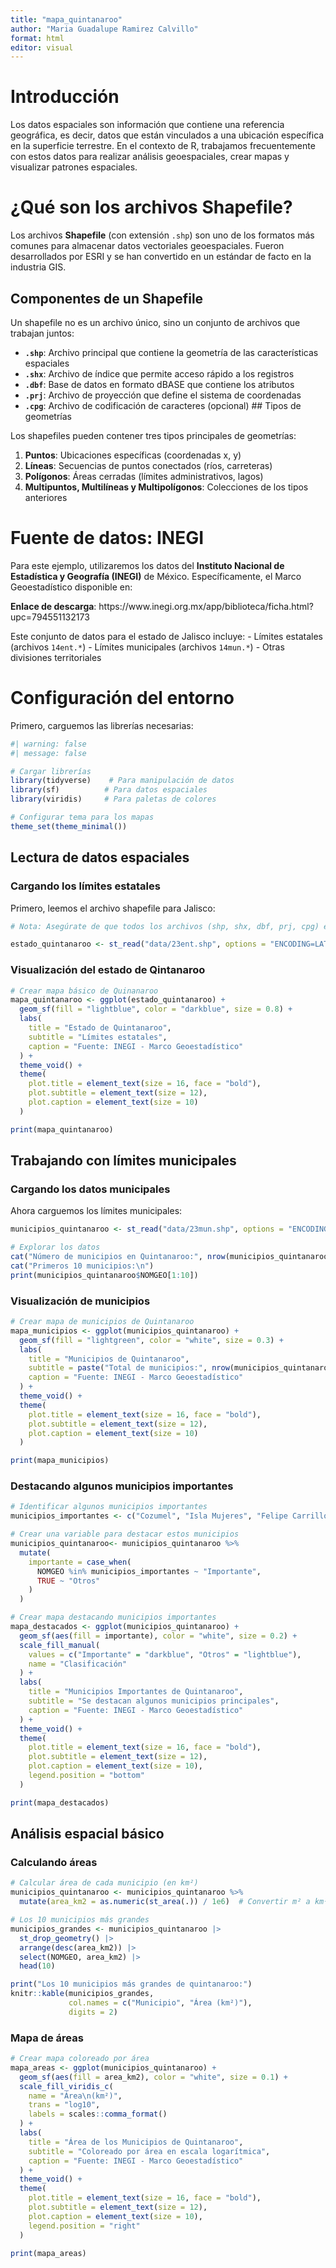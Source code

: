 ---
title: "mapa_quintanaroo"
author: "Maria Guadalupe Ramirez Calvillo"
format: html
editor: visual
---

# Introducción

Los datos espaciales son información que contiene una referencia geográfica, es decir, datos que están vinculados a una ubicación específica en la superficie terrestre. En el contexto de R, trabajamos frecuentemente con estos datos para realizar análisis geoespaciales, crear mapas y visualizar patrones espaciales.

# ¿Qué son los archivos Shapefile?

Los archivos **Shapefile** (con extensión `.shp`) son uno de los formatos más comunes para almacenar datos vectoriales geoespaciales. Fueron desarrollados por ESRI y se han convertido en un estándar de facto en la industria GIS.

## Componentes de un Shapefile

Un shapefile no es un archivo único, sino un conjunto de archivos que trabajan juntos:

-   **`.shp`**: Archivo principal que contiene la geometría de las características espaciales
-   **`.shx`**: Archivo de índice que permite acceso rápido a los registros
-   **`.dbf`**: Base de datos en formato dBASE que contiene los atributos
-   **`.prj`**: Archivo de proyección que define el sistema de coordenadas
-   **`.cpg`**: Archivo de codificación de caracteres (opcional) \## Tipos de geometrías

Los shapefiles pueden contener tres tipos principales de geometrías:

1.  **Puntos**: Ubicaciones específicas (coordenadas x, y)
2.  **Líneas**: Secuencias de puntos conectados (ríos, carreteras)
3.  **Polígonos**: Áreas cerradas (límites administrativos, lagos)
4.  **Multipuntos, Multilíneas y Multipolígonos**: Colecciones de los tipos anteriores

# Fuente de datos: INEGI

Para este ejemplo, utilizaremos los datos del **Instituto Nacional de Estadística y Geografía (INEGI)** de México. Específicamente, el Marco Geoestadístico disponible en:

**Enlace de descarga**: https://www.inegi.org.mx/app/biblioteca/ficha.html?upc=794551132173

Este conjunto de datos para el estado de Jalisco incluye: - Límites estatales (archivos `14ent.*`) - Límites municipales (archivos `14mun.*`) - Otras divisiones territoriales

# Configuración del entorno

Primero, carguemos las librerías necesarias:

```{r setup}
#| warning: false
#| message: false

# Cargar librerías
library(tidyverse)    # Para manipulación de datos
library(sf)          # Para datos espaciales
library(viridis)     # Para paletas de colores

# Configurar tema para los mapas
theme_set(theme_minimal())
```

## Lectura de datos espaciales

### Cargando los límites estatales

Primero, leemos el archivo shapefile para Jalisco:

```{r entidades}
# Nota: Asegúrate de que todos los archivos (shp, shx, dbf, prj, cpg) estén en el mismo directorio: data

estado_quintanaroo <- st_read("data/23ent.shp", options = "ENCODING=LATIN1", quiet = TRUE)
```

### Visualización del estado de Qintanaroo

```{r mapa_quintanaroo_estado}
# Crear mapa básico de Quinanaroo
mapa_quintanaroo <- ggplot(estado_quintanaroo) +
  geom_sf(fill = "lightblue", color = "darkblue", size = 0.8) +
  labs(
    title = "Estado de Quintanaroo",
    subtitle = "Límites estatales",
    caption = "Fuente: INEGI - Marco Geoestadístico"
  ) +
  theme_void() +
  theme(
    plot.title = element_text(size = 16, face = "bold"),
    plot.subtitle = element_text(size = 12),
    plot.caption = element_text(size = 10)
  )

print(mapa_quintanaroo)
```

## Trabajando con límites municipales

### Cargando los datos municipales

Ahora carguemos los límites municipales:

```{r municipios}
municipios_quintanaroo <- st_read("data/23mun.shp", options = "ENCODING=LATIN1", quiet = TRUE)

# Explorar los datos
cat("Número de municipios en Quintanaroo:", nrow(municipios_quintanaroo), "\n")
cat("Primeros 10 municipios:\n")
print(municipios_quintanaroo$NOMGEO[1:10])
```

### Visualización de municipios

```{r mapa_municipios}
# Crear mapa de municipios de Quintanaroo
mapa_municipios <- ggplot(municipios_quintanaroo) +
  geom_sf(fill = "lightgreen", color = "white", size = 0.3) +
  labs(
    title = "Municipios de Quintanaroo",
    subtitle = paste("Total de municipios:", nrow(municipios_quintanaroo)),
    caption = "Fuente: INEGI - Marco Geoestadístico"
  ) +
  theme_void() +
  theme(
    plot.title = element_text(size = 16, face = "bold"),
    plot.subtitle = element_text(size = 12),
    plot.caption = element_text(size = 10)
  )

print(mapa_municipios)
```

### Destacando algunos municipios importantes

```{r municipios_importantes}
# Identificar algunos municipios importantes
municipios_importantes <- c("Cozumel", "Isla Mujeres", "Felipe Carrillo Puerto", "Benito Juárez", "Othón P. Blanco", "Puerto Morelos")

# Crear una variable para destacar estos municipios
municipios_quintanaroo<- municipios_quintanaroo %>%
  mutate(
    importante = case_when(
      NOMGEO %in% municipios_importantes ~ "Importante",
      TRUE ~ "Otros"
    )
  )

# Crear mapa destacando municipios importantes
mapa_destacados <- ggplot(municipios_quintanaroo) +
  geom_sf(aes(fill = importante), color = "white", size = 0.2) + 
  scale_fill_manual(
    values = c("Importante" = "darkblue", "Otros" = "lightblue"),
    name = "Clasificación"
  ) +
  labs(
    title = "Municipios Importantes de Quintanaroo",
    subtitle = "Se destacan algunos municipios principales",
    caption = "Fuente: INEGI - Marco Geoestadístico"
  ) +
  theme_void() +
  theme(
    plot.title = element_text(size = 16, face = "bold"),
    plot.subtitle = element_text(size = 12),
    plot.caption = element_text(size = 10),
    legend.position = "bottom"
  )

print(mapa_destacados)
```

## Análisis espacial básico

### Calculando áreas

```{r areas}
# Calcular área de cada municipio (en km²)
municipios_quintanaroo <- municipios_quintanaroo %>%
  mutate(area_km2 = as.numeric(st_area(.)) / 1e6)  # Convertir m² a km²

# Los 10 municipios más grandes
municipios_grandes <- municipios_quintanaroo |> 
  st_drop_geometry() |> 
  arrange(desc(area_km2)) |> 
  select(NOMGEO, area_km2) |> 
  head(10)

print("Los 10 municipios más grandes de quintanaroo:")
knitr::kable(municipios_grandes, 
             col.names = c("Municipio", "Área (km²)"),
             digits = 2)
```

### Mapa de áreas

```{r mapa_areas}
# Crear mapa coloreado por área
mapa_areas <- ggplot(municipios_quintanaroo) +
  geom_sf(aes(fill = area_km2), color = "white", size = 0.1) +
  scale_fill_viridis_c(
    name = "Área\n(km²)",
    trans = "log10",
    labels = scales::comma_format()
  ) +
  labs(
    title = "Área de los Municipios de Quintanaroo",
    subtitle = "Coloreado por área en escala logarítmica",
    caption = "Fuente: INEGI - Marco Geoestadístico"
  ) +
  theme_void() +
  theme(
    plot.title = element_text(size = 16, face = "bold"),
    plot.subtitle = element_text(size = 12),
    plot.caption = element_text(size = 10),
    legend.position = "right"
  )

print(mapa_areas)
```
